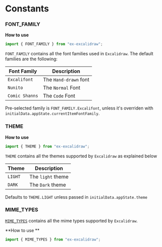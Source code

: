 # Constants

### FONT_FAMILY

**How to use**

```js
import { FONT_FAMILY } from "ex-excalidraw";
```

`FONT_FAMILY` contains all the font families used in `Excalidraw`. The default families are the following:

| Font Family | Description            |
| ----------- | ---------------------- |
| `Excalifont`    | The `Hand-drawn` font |
| `Nunito` | The `Normal` Font      |
| `Comic Shanns`  | The `Code` Font        |

Pre-selected family is `FONT_FAMILY.Excalifont`, unless it's overriden with `initialData.appState.currentItemFontFamily`.

### THEME

**How to use**

```js
import { THEME } from "ex-excalidraw";
```

`THEME` contains all the themes supported by `Excalidraw` as explained below

| Theme   | Description       |
| ------- | ----------------- |
| `LIGHT` | The `light` theme |
| `DARK`  | The `Dark` theme  |

Defaults to `THEME.LIGHT` unless passed in `initialData.appState.theme`

### MIME_TYPES

[`MIME_TYPES`](https://github.com/excalidraw/excalidraw/blob/master/packages/excalidraw/constants.ts#L101) contains all the mime types supported by `Excalidraw`.

**How to use **

```js
import { MIME_TYPES } from "ex-excalidraw";
```
